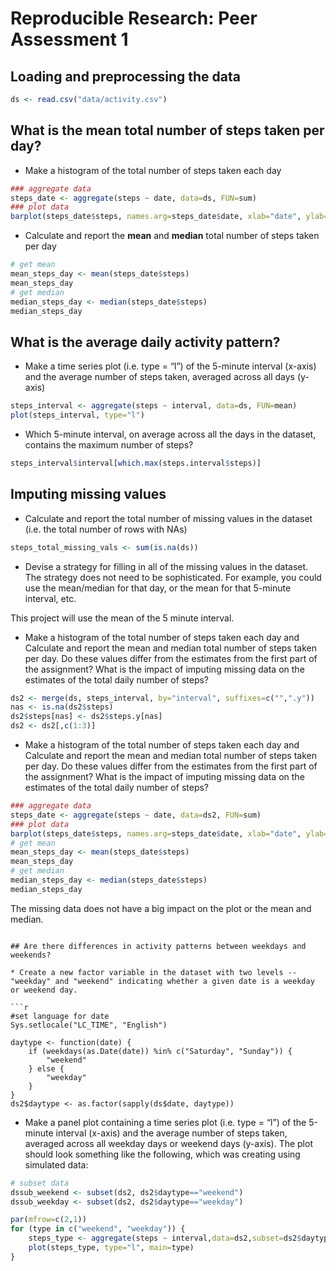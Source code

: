 # Reproducible Research: Peer Assessment 1


## Loading and preprocessing the data
```r
ds <- read.csv("data/activity.csv")
```

## What is the mean total number of steps taken per day?

* Make a histogram of the total number of steps taken each day

```r
### aggregate data
steps_date <- aggregate(steps ~ date, data=ds, FUN=sum)
### plot data 
barplot(steps_date$steps, names.arg=steps_date$date, xlab="date", ylab="steps")
```

* Calculate and report the **mean** and **median** total number of steps taken per day

```r
# get mean
mean_steps_day <- mean(steps_date$steps)
mean_steps_day
# get median
median_steps_day <- median(steps_date$steps)
median_steps_day
```

## What is the average daily activity pattern?

* Make a time series plot (i.e. type = "l") of the 5-minute interval (x-axis) and the average number of steps taken, 
   averaged across all days (y-axis)

```r
steps_interval <- aggregate(steps ~ interval, data=ds, FUN=mean)
plot(steps_interval, type="l")
```

* Which 5-minute interval, on average across all the days in the dataset, contains the maximum number of steps?

```r
steps_interval$interval[which.max(steps.interval$steps)]
```

## Imputing missing values
* Calculate and report the total number of missing values in the dataset (i.e. the total number of rows with NAs)

```r
steps_total_missing_vals <- sum(is.na(ds))
```

* Devise a strategy for filling in all of the missing values in the dataset. The strategy does not need to be sophisticated.         For example, you could use the mean/median for that day, or the mean for that 5-minute interval, etc.

This project will use the mean of the 5 minute interval.

* Make a histogram of the total number of steps taken each day and Calculate and report the mean and median total number of steps taken per day. Do these values differ from the estimates from the first part of the assignment? What is the impact of imputing missing data on the estimates of the total daily number of steps?

```r
ds2 <- merge(ds, steps_interval, by="interval", suffixes=c("",".y"))
nas <- is.na(ds2$steps)
ds2$steps[nas] <- ds2$steps.y[nas]
ds2 <- ds2[,c(1:3)]
```

* Make a histogram of the total number of steps taken each day and Calculate and report the mean and median total number of steps taken per day. Do these values differ from the estimates from the first part of the assignment? What is the impact of imputing missing data on the estimates of the total daily number of steps?

```r
### aggregate data
steps_date <- aggregate(steps ~ date, data=ds2, FUN=sum)
### plot data 
barplot(steps_date$steps, names.arg=steps_date$date, xlab="date", ylab="steps")
# get mean
mean_steps_day <- mean(steps_date$steps)
mean_steps_day
# get median
median_steps_day <- median(steps_date$steps)
median_steps_day
```

The missing data does not have a big impact on the plot or the mean and median. 

```

## Are there differences in activity patterns between weekdays and weekends?

* Create a new factor variable in the dataset with two levels -- "weekday" and "weekend" indicating whether a given date is a weekday or weekend day.

```r
#set language for date 
Sys.setlocale("LC_TIME", "English")

daytype <- function(date) {
    if (weekdays(as.Date(date)) %in% c("Saturday", "Sunday")) {
        "weekend"
    } else {
        "weekday"
    }
}
ds2$daytype <- as.factor(sapply(ds$date, daytype))
```

* Make a panel plot containing a time series plot (i.e. type = "l") of the 5-minute interval (x-axis) and the average number of steps taken, averaged across all weekday days or weekend days (y-axis). The plot should look something like the following, which was creating using simulated data:

```r
# subset data
dssub_weekend <- subset(ds2, ds2$daytype=="weekend")
dssub_weekday <- subset(ds2, ds2$daytype=="weekday")      

par(mfrow=c(2,1))
for (type in c("weekend", "weekday")) {
    steps_type <- aggregate(steps ~ interval,data=ds2,subset=ds2$daytype==type,FUN=mean)
    plot(steps_type, type="l", main=type)
}
```
